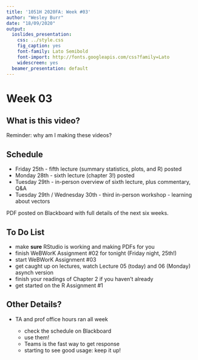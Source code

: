 ```yaml
---
title: '1051H 2020FA: Week #03'
author: "Wesley Burr"
date: "18/09/2020"
output:
  ioslides_presentation:
    css: ../style.css
    fig_caption: yes
    font-family: Lato Semibold
    font-import: http://fonts.googleapis.com/css?family=Lato
    widescreen: yes
  beamer_presentation: default
---
```


# Week 03

## What is this video?

Reminder: why am I making these videos? 

## Schedule

* Friday 25th - fifth lecture (summary statistics, plots, and R) posted
* Monday 28th - sixth lecture (chapter 3!) posted
* Tuesday 29th - in-person overview of sixth lecture, plus commentary, Q&A
* Tuesday 29th / Wednesday 30th - third in-person workshop - learning about vectors

PDF posted on Blackboard with full details of the next six weeks.

## To Do List

* make **sure** RStudio is working and making PDFs for you
* finish WeBWorK Assignment #02 for tonight (Friday night, 25th!)
* start WeBWorK Assignment #03
* get caught up on lectures, watch Lecture 05 (today) and 06 (Monday) asynch version
* finish your readings of Chapter 2 if you haven't already
* get started on the R Assignment #1

## Other Details?

* TA and prof office hours ran all week
    
    - check the schedule on Blackboard
    - use them!
    - Teams is the fast way to get response
    - starting to see good usage: keep it up!

